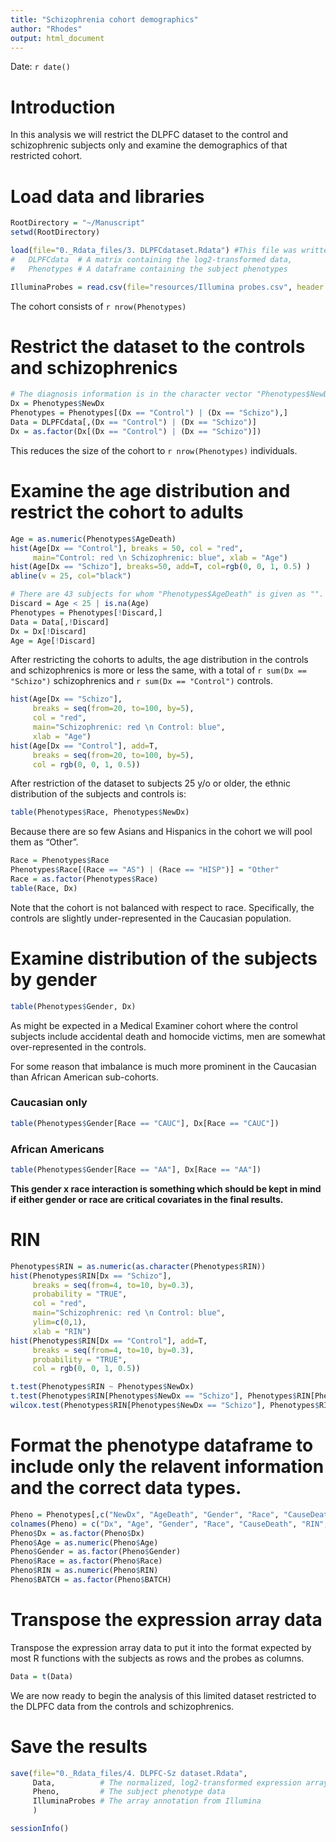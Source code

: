 ---
title: "Schizophrenia cohort demographics"
author: "Rhodes"
output: html_document
---
Date:  `r date()`  

# Introduction
In this analysis we will restrict the DLPFC dataset to the control and schizophrenic subjects only and examine the demographics of that restricted cohort.

# Load data and libraries
```{r Load_Data, cache=FALSE}
RootDirectory = "~/Manuscript"
setwd(RootDirectory)

load(file="0._Rdata_files/3. DLPFCdataset.Rdata") #This file was written by analysis 3. Contains:
#   DLPFCdata  # A matrix containing the log2-transformed data,
#   Phenotypes # A dataframe containing the subject phenotypes 

IlluminaProbes = read.csv(file="resources/Illumina probes.csv", header = TRUE, row.names = 1) # This is the array documentation from Illumina
```

The cohort consists of `r nrow(Phenotypes)`

# Restrict the dataset to the controls and schizophrenics
```{r Sz_only, cache=FALSE}
# The diagnosis information is in the character vector "Phenotypes$NewDx"
Dx = Phenotypes$NewDx
Phenotypes = Phenotypes[(Dx == "Control") | (Dx == "Schizo"),]
Data = DLPFCdata[,(Dx == "Control") | (Dx == "Schizo")]
Dx = as.factor(Dx[(Dx == "Control") | (Dx == "Schizo")])
```

This reduces the size of the cohort to `r nrow(Phenotypes)` individuals.

# Examine the age distribution and restrict the cohort to adults
```{r Age, cache=FALSE}
Age = as.numeric(Phenotypes$AgeDeath)
hist(Age[Dx == "Control"], breaks = 50, col = "red",
     main="Control: red \n Schizophrenic: blue", xlab = "Age")
hist(Age[Dx == "Schizo"], breaks=50, add=T, col=rgb(0, 0, 1, 0.5) )
abline(v = 25, col="black")

# There are 43 subjects for whom "Phenotypes$AgeDeath" is given as "". As a result "Age" is NA for them. We will censor those subjects and the subjects younger than 25.
Discard = Age < 25 | is.na(Age)
Phenotypes = Phenotypes[!Discard,]
Data = Data[,!Discard]
Dx = Dx[!Discard]
Age = Age[!Discard]
```

After restricting the cohorts to adults, the age distribution in the controls and schizophrenics is more or less the same, with a total of `r sum(Dx == "Schizo")` schizophrenics and `r sum(Dx == "Control")` controls.

```{r Age-2, cache=FALSE}
hist(Age[Dx == "Schizo"], 
     breaks = seq(from=20, to=100, by=5), 
     col = "red",
     main="Schizophrenic: red \n Control: blue", 
     xlab = "Age")
hist(Age[Dx == "Control"], add=T,
     breaks = seq(from=20, to=100, by=5), 
     col = rgb(0, 0, 1, 0.5))
```

After restriction of the dataset to subjects 25 y/o or older, the ethnic distribution of the subjects and controls is:
```{r Ethnicity, cache=FALSE, echo=FALSE}
table(Phenotypes$Race, Phenotypes$NewDx)
```

Because there are so few Asians and Hispanics in the cohort we will pool them as "Other".

```{r Race_as_Other, cache=FALSE}
Race = Phenotypes$Race
Phenotypes$Race[(Race == "AS") | (Race == "HISP")] = "Other"
Race = as.factor(Phenotypes$Race)
table(Race, Dx)
```

Note that the cohort is not balanced with respect to race. Specifically, the controls are slightly under-represented in the Caucasian population. 

# Examine distribution of the subjects by gender
```{r}
table(Phenotypes$Gender, Dx)
```

As might be expected in a Medical Examiner cohort where the control subjects include accidental death and homocide victims, men are somewhat over-represented in the controls.  

For some reason that imbalance is much more prominent in the Caucasian than African American sub-cohorts.  

### Caucasian only  
```{r}
table(Phenotypes$Gender[Race == "CAUC"], Dx[Race == "CAUC"])
```

### African Americans
```{r}
table(Phenotypes$Gender[Race == "AA"], Dx[Race == "AA"])
```
 
**This gender x race interaction is something which should be kept in mind if either gender or race are critical covariates in the final results.**

# RIN
```{r RIN, cache=FALSE}
Phenotypes$RIN = as.numeric(as.character(Phenotypes$RIN))
hist(Phenotypes$RIN[Dx == "Schizo"], 
     breaks = seq(from=4, to=10, by=0.3), 
     probability = "TRUE",
     col = "red",
     main="Schizophrenic: red \n Control: blue", 
     ylim=c(0,1),
     xlab = "RIN")
hist(Phenotypes$RIN[Dx == "Control"], add=T,
     breaks = seq(from=4, to=10, by=0.3), 
     probability = "TRUE",
     col = rgb(0, 0, 1, 0.5))

t.test(Phenotypes$RIN ~ Phenotypes$NewDx)
t.test(Phenotypes$RIN[Phenotypes$NewDx == "Schizo"], Phenotypes$RIN[Phenotypes$NewDx == "Control"]);
wilcox.test(Phenotypes$RIN[Phenotypes$NewDx == "Schizo"], Phenotypes$RIN[Phenotypes$NewDx == "Control"]);
```

# Format the phenotype dataframe to include only the relavent information and the correct data types.
```{r Format_Pheno, cache=FALSE}
Pheno = Phenotypes[,c("NewDx", "AgeDeath", "Gender", "Race", "CauseDeath", "RIN", "BATCH")]
colnames(Pheno) = c("Dx", "Age", "Gender", "Race", "CauseDeath", "RIN", "BATCH")
Pheno$Dx = as.factor(Pheno$Dx)
Pheno$Age = as.numeric(Pheno$Age)
Pheno$Gender = as.factor(Pheno$Gender)
Pheno$Race = as.factor(Pheno$Race)
Pheno$RIN = as.numeric(Pheno$RIN)
Pheno$BATCH = as.factor(Pheno$BATCH)
```

# Transpose the expression array data
Transpose the expression array data to put it into the format expected by most R functions with the subjects as rows and the probes as columns.
```{r Transpose_data, cache=FALSE}
Data = t(Data)
```

We are now ready to begin the analysis of this limited dataset restricted to the DLPFC data from the controls and schizophrenics.

# Save the results
```{r}
save(file="0._Rdata_files/4. DLPFC-Sz dataset.Rdata", 
     Data,          # The normalized, log2-transformed expression array data restricted to Sz and controls
     Pheno,         # The subject phenotype data 
     IlluminaProbes # The array annotation from Illumina
     )
```


```{r}
sessionInfo()
```
